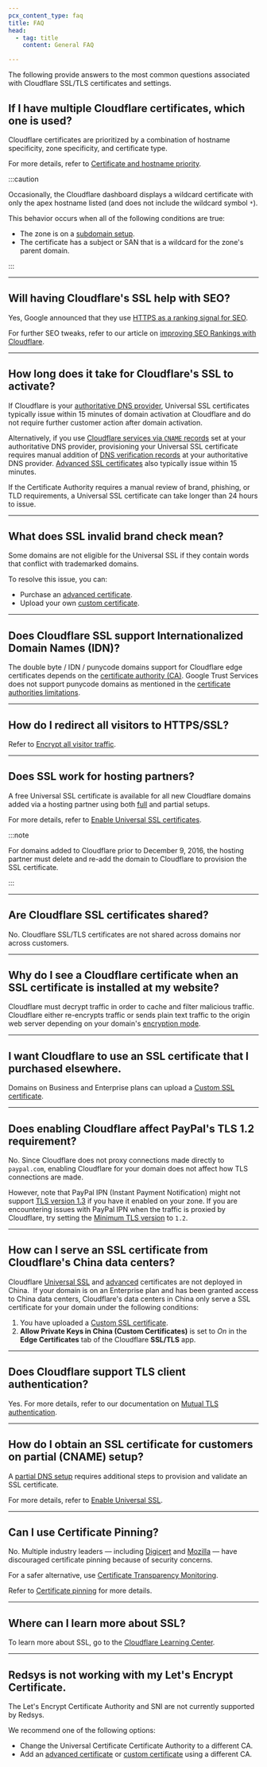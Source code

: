 ```yaml
---
pcx_content_type: faq
title: FAQ
head:
  - tag: title
    content: General FAQ

---
```



The following provide answers to the most common questions associated with Cloudflare SSL/TLS certificates and settings.

## If I have multiple Cloudflare certificates, which one is used?

Cloudflare certificates are prioritized by a combination of hostname specificity, zone specificity, and certificate type.

For more details, refer to [Certificate and hostname priority](/ssl/reference/certificate-and-hostname-priority/).

:::caution


Occasionally, the Cloudflare dashboard displays a wildcard certificate with only the apex hostname listed (and does not include the wildcard symbol `*`).

This behavior occurs when all of the following conditions are true:

* The zone is on a [subdomain setup](/dns/zone-setups/subdomain-setup/).
* The certificate has a subject or SAN that is a wildcard for the zone's parent domain.


:::

***

## Will having Cloudflare's SSL help with SEO?

Yes, Google announced that they use [HTTPS as a ranking signal for SEO](https://googleonlinesecurity.blogspot.co.uk/2014/08/https-as-ranking-signal_6.html).

For further SEO tweaks, refer to our article on [improving SEO Rankings with Cloudflare](/fundamentals/basic-tasks/improve-seo/).

***

## How long does it take for Cloudflare's SSL to activate?

If Cloudflare is your [authoritative DNS provider](/dns/zone-setups/full-setup), Universal SSL certificates typically issue within 15 minutes of domain activation at Cloudflare and do not require further customer action after domain activation.

Alternatively, if you use [Cloudflare services via `CNAME` records](/dns/zone-setups/partial-setup) set at your authoritative DNS provider, provisioning your Universal SSL certificate requires manual addition of [DNS verification records](/ssl/edge-certificates/universal-ssl/enable-universal-ssl/#partial-dns-setup) at your authoritative DNS provider. [Advanced SSL certificates](/ssl/edge-certificates/advanced-certificate-manager/) also typically issue within 15 minutes.

If the Certificate Authority requires a manual review of brand, phishing, or TLD requirements, a Universal SSL certificate can take longer than 24 hours to issue.

***

## What does SSL invalid brand check mean?

Some domains are not eligible for the Universal SSL if they contain words that conflict with trademarked domains.

To resolve this issue, you can:

* Purchase an [advanced certificate](/ssl/edge-certificates/advanced-certificate-manager/).
* Upload your own [custom certificate](/ssl/edge-certificates/custom-certificates/uploading/).

***

## Does Cloudflare SSL support Internationalized Domain Names (IDN)?

The double byte / IDN / punycode domains support for Cloudflare edge certificates depends on the [certificate authority (CA)](/ssl/reference/certificate-authorities).
Google Trust Services does not support punycode domains as mentioned in the [certificate authorities limitations](/ssl/reference/certificate-authorities/#limitations-1).

***

## How do I redirect all visitors to HTTPS/SSL?

Refer to [Encrypt all visitor traffic](/ssl/edge-certificates/encrypt-visitor-traffic/).

***

## Does SSL work for hosting partners?

A free Universal SSL certificate is available for all new Cloudflare domains added via a hosting partner using both [full](/dns/zone-setups/full-setup/) and <GlossaryTooltip term="partial setup" link="/dns/zone-setups/partial-setup/">partial setups</GlossaryTooltip>.

For more details, refer to [Enable Universal SSL certificates](/ssl/edge-certificates/universal-ssl/enable-universal-ssl/).

:::note


For domains added to Cloudflare prior to December 9, 2016, the hosting
partner must delete and re-add the domain to Cloudflare to provision the
SSL certificate.


:::

***

## Are Cloudflare SSL certificates shared?

No. Cloudflare SSL/TLS certificates are not shared across domains nor across customers.

***

## Why do I see a Cloudflare certificate when an SSL certificate is installed at my website?

Cloudflare must decrypt traffic in order to cache and filter malicious traffic. Cloudflare either re-encrypts traffic or sends plain text traffic to the origin web server depending on your domain's [encryption mode](/ssl/origin-configuration/ssl-modes/).

***

## I want Cloudflare to use an SSL certificate that I purchased elsewhere.

Domains on Business and Enterprise plans can upload a [Custom SSL certificate](/ssl/edge-certificates/custom-certificates).

***

## Does enabling Cloudflare affect PayPal's TLS 1.2 requirement?

No. Since Cloudflare does not proxy connections made directly to `paypal.com`, enabling Cloudflare for your domain does not affect how TLS connections are made.

However, note that PayPal IPN (Instant Payment Notification) might not support [TLS version 1.3](/ssl/edge-certificates/additional-options/tls-13/) if you have it enabled on your zone.
If you are encountering issues with PayPal IPN when the traffic is proxied by Cloudflare, try setting the [Minimum TLS version](/ssl/edge-certificates/additional-options/minimum-tls/) to `1.2`.

***

## How can I serve an SSL certificate from Cloudflare's China data centers?

Cloudflare [Universal SSL](/ssl/edge-certificates/universal-ssl) and [advanced](/ssl/edge-certificates/advanced-certificate-manager) certificates are not deployed in China.  If your domain is on an Enterprise plan and has been granted access to China data centers, Cloudflare's data centers in China only serve a SSL certificate for your domain under the following conditions:

1. You have uploaded a [Custom SSL certificate](/ssl/edge-certificates/custom-certificates/uploading).
2. **Allow Private Keys in China (Custom Certificates)** is set to *On* in the **Edge Certificates** tab of the Cloudflare **SSL/TLS** app.

***

## Does Cloudflare support TLS client authentication?

Yes. For more details, refer to our documentation on [Mutual TLS authentication](/cloudflare-one/identity/devices/access-integrations/mutual-tls-authentication/).

***

## How do I obtain an SSL certificate for customers on partial (CNAME) setup?

A [partial DNS setup](/dns/zone-setups/partial-setup/) requires additional steps to provision and validate an SSL certificate.

For more details, refer to [Enable Universal SSL](/ssl/edge-certificates/universal-ssl/enable-universal-ssl#partial-dns-setup).

***

## Can I use Certificate Pinning?

No. Multiple industry leaders — including [Digicert](https://www.digicert.com/blog/certificate-pinning-what-is-certificate-pinning) and [Mozilla](https://developer.mozilla.org/en-US/docs/Web/HTTP/Public_Key_Pinning) — have discouraged certificate pinning because of security concerns.

For a safer alternative, use [Certificate Transparency Monitoring](/ssl/edge-certificates/additional-options/certificate-transparency-monitoring/).

Refer to [Certificate pinning](/ssl/reference/certificate-pinning/) for more details.

***

## Where can I learn more about SSL?

To learn more about SSL, go to the [Cloudflare Learning Center](https://www.cloudflare.com/learning/ssl/what-is-ssl/).

***

## Redsys is not working with my Let's Encrypt Certificate.

The Let's Encrypt Certificate Authority and SNI are not currently supported by Redsys.

We recommend one of the following options:

* Change the Universal Certificate Certificate Authority to a different CA.
* Add an [advanced certificate](/ssl/edge-certificates/advanced-certificate-manager/) or [custom certificate](/ssl/edge-certificates/custom-certificates/) using a different CA.
